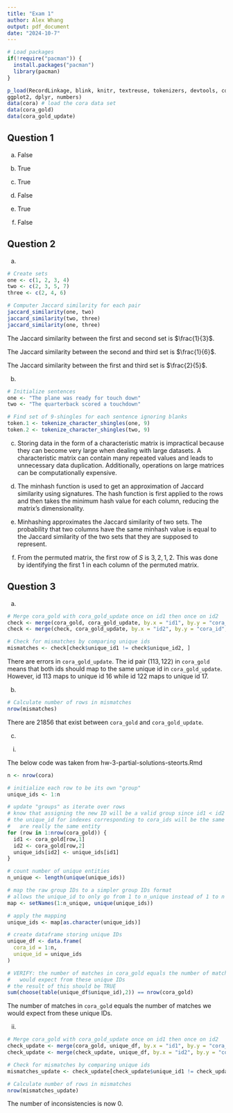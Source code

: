 ```yaml
---
title: "Exam 1"
author: Alex Whang
output: pdf_document
date: "2024-10-7"
---
```


```r
# Load packages
if(!require("pacman")) {
  install.packages("pacman")
  library(pacman)
}

p_load(RecordLinkage, blink, knitr, textreuse, tokenizers, devtools, cora,
ggplot2, dplyr, numbers)
data(cora) # load the cora data set
data(cora_gold)
data(cora_gold_update)
```

## Question 1

a.  False

b.  True

c.  True

d.  False

e.  True

f.  False

## Question 2

a.  

```r
# Create sets
one <- c(1, 2, 3, 4)
two <- c(2, 3, 5, 7)
three <- c(2, 4, 6)

# Computer Jaccard similarity for each pair
jaccard_similarity(one, two)
jaccard_similarity(two, three)
jaccard_similarity(one, three)

```

The Jaccard similarity between the first and second set is $\frac{1}{3}$.

The Jaccard similarity between the second and third set is $\frac{1}{6}$.

The Jaccard similarity between the first and third set is $\frac{2}{5}$.

b.  

```r
# Initialize sentences
one <- "The plane was ready for touch down"
two <- "The quarterback scored a touchdown"

# Find set of 9-shingles for each sentence ignoring blanks
token.1 <- tokenize_character_shingles(one, 9)
token.2 <- tokenize_character_shingles(two, 9)
```

c.  Storing data in the form of a characteristic matrix is impractical because they can become very large when dealing with large datasets. A characteristic matrix can contain many repeated values and leads to unnecessary data duplication. Additionally, operations on large matrices can be computationally expensive.

d.  The minhash function is used to get an approximation of Jaccard similarity using signatures. The hash function is first applied to the rows and then takes the minimum hash value for each column, reducing the matrix's dimensionality.

e.  Minhashing approximates the Jaccard similarity of two sets. The probability that two columns have the same minhash value is equal to the Jaccard similarity of the two sets that they are supposed to represent.

f.  From the permuted matrix, the first row of $S$ is ${3, 2, 1, 2}$. This was done by identifying the first $1$ in each column of the permuted matrix.

## Question 3

a.  

```r
# Merge cora_gold with cora_gold_update once on id1 then once on id2
check <- merge(cora_gold, cora_gold_update, by.x = "id1", by.y = "cora_id")
check <- merge(check, cora_gold_update, by.x = "id2", by.y = "cora_id", all.x = TRUE, suffixes = c("1", "2"))

# Check for mismatches by comparing unique ids
mismatches <- check[check$unique_id1 != check$unique_id2, ]
```

There are errors in $\texttt{cora\_gold\_update}$. The id pair $(113, 122)$ in $\texttt{cora\_gold}$ means that both ids should map to the same unique id in $\texttt{cora\_gold\_update}$. However, id $113$ maps to unique id $16$ while id $122$ maps to unique id $17$.

b.  

```r
# Calculate number of rows in mismatches
nrow(mismatches)
```

There are 21856 that exist between $\texttt{cora\_gold}$ and $\texttt{cora\_gold\_update}$.

c.  

```{=html}
<!-- -->
```
(i) 

The below code was taken from hw-3-partial-solutions-steorts.Rmd

```r
n <- nrow(cora)

# initialize each row to be its own "group"
unique_ids <- 1:n

# update "groups" as iterate over rows
# know that assigning the new ID will be a valid group since id1 < id2 for all rows
# the unique_id for indexes corresponding to cora_ids will be the same if they 
#   are really the same entity
for (row in 1:nrow(cora_gold)) {
  id1 <- cora_gold[row,1]
  id2 <- cora_gold[row,2]
  unique_ids[id2] <- unique_ids[id1]
}

# count number of unique entities
n_unique <- length(unique(unique_ids))

# map the raw group IDs to a simpler group IDs format
# allows the unique_id to only go from 1 to n_unique instead of 1 to n
map <- setNames(1:n_unique, unique(unique_ids))

# apply the mapping
unique_ids <- map[as.character(unique_ids)]

# create dataframe storing unique IDs
unique_df <- data.frame(
  cora_id = 1:n,
  unique_id = unique_ids
)

# VERIFY: the number of matches in cora_gold equals the number of matches we
#   would expect from these unique IDs
# the result of this should be TRUE
sum(choose(table(unique_df$unique_id),2)) == nrow(cora_gold)
```

The number of matches in $\texttt{cora\_gold}$ equals the number of matches we would expect from these unique IDs.

(ii) 

```r
# Merge cora_gold with cora_gold_update once on id1 then once on id2
check_update <- merge(cora_gold, unique_df, by.x = "id1", by.y = "cora_id")
check_update <- merge(check_update, unique_df, by.x = "id2", by.y = "cora_id", all.x = TRUE, suffixes = c("1", "2"))

# Check for mismatches by comparing unique ids
mismatches_update <- check_update[check_update$unique_id1 != check_update$unique_id2, ]

# Calculate number of rows in mismatches
nrow(mismatches_update)
```

The number of inconsistencies is now 0.
